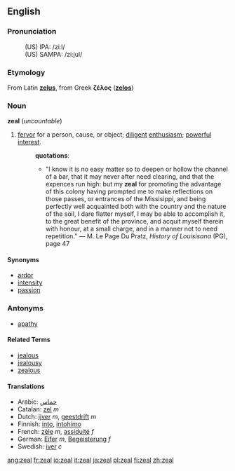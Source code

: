 ==English==
===Pronunciation===
:(US) IPA: /ziːl/
:(US) SAMPA: /zi:jul/

=== Etymology ===
From Latin '''[[zelus]]''', from Greek '''ζέλος'''  ('''[[zelos]]''') <!-- This is transliterated Greek, it should also be in Greek -->

=== Noun ===
'''zeal''' (''uncountable'')

# [[fervor]] for a person, cause, or object; [[diligent]] [[enthusiasm]]; [[powerful]] [[interest]].
#:'''quotations''':
#:*"I know it is no easy matter so to deepen or hollow the channel of a bar, that it may never after need clearing, and that the expences run high: but my '''zeal''' for promoting the advantage of this colony having prompted me to make reflections on those passes, or entrances of the Missisippi, and being perfectly well acquainted both with the country and the nature of the soil, I dare flatter myself, I may be able to accomplish it, to the great benefit of the province, and acquit myself therein with honour, at a small charge, and in a manner not to need repetition." &mdash; M. Le Page Du Pratz, ''History of Louisisana'' (PG), page 47

====Synonyms====
*[[ardor]]
*[[intensity]]
*[[passion]]

===Antonyms===
*[[apathy]]

====Related Terms====
*[[jealous]]
*[[jealousy]]
*[[zealous]]

====Translations====
*Arabic: [[حماس]]
*Catalan: [[zel]] ''m''
*Dutch: [[ijver]] ''m'', [[geestdrift]] ''m''
*Finnish: [[into#Finnish|into]], [[intohimo]]
*French: [[zèle]] ''m'', [[assiduité]] ''f''
*German: [[Eifer]] ''m'', [[Begeisterung]] ''f''
*Swedish: [[iver#Swedish|iver]] ''c''

[[ang:zeal]]
[[fr:zeal]]
[[io:zeal]]
[[it:zeal]]
[[ja:zeal]]
[[pl:zeal]]
[[fi:zeal]]
[[zh:zeal]]